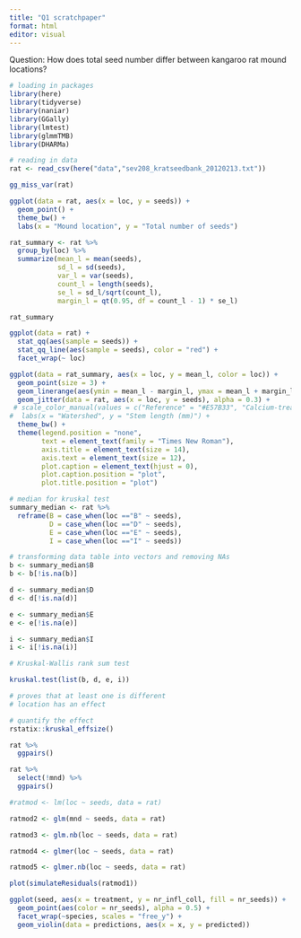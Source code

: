 ```yaml
---
title: "Q1 scratchpaper"
format: html
editor: visual
---
```


Question: How does total seed number differ between kangaroo rat mound locations?

```r
# loading in packages
library(here)
library(tidyverse)
library(naniar)
library(GGally)
library(lmtest)
library(glmmTMB)
library(DHARMa)
```

```r
# reading in data
rat <- read_csv(here("data","sev208_kratseedbank_20120213.txt"))
```

```r
gg_miss_var(rat)
```

```r
ggplot(data = rat, aes(x = loc, y = seeds)) +
  geom_point() +
  theme_bw() +
  labs(x = "Mound location", y = "Total number of seeds")
```




```r
rat_summary <- rat %>% 
  group_by(loc) %>% 
  summarize(mean_l = mean(seeds),
            sd_l = sd(seeds),
            var_l = var(seeds),
            count_l = length(seeds),
            se_l = sd_l/sqrt(count_l),
            margin_l = qt(0.95, df = count_l - 1) * se_l) 

rat_summary
```

```r
ggplot(data = rat) +
  stat_qq(aes(sample = seeds)) +
  stat_qq_line(aes(sample = seeds), color = "red") +
  facet_wrap(~ loc)
```



```r
ggplot(data = rat_summary, aes(x = loc, y = mean_l, color = loc)) +
  geom_point(size = 3) +
  geom_linerange(aes(ymin = mean_l - margin_l, ymax = mean_l + margin_l), linewidth = 1) +
  geom_jitter(data = rat, aes(x = loc, y = seeds), alpha = 0.3) +
 # scale_color_manual(values = c("Reference" = "#E57B33", "Calcium-treated" = "#039199")) +
#  labs(x = "Watershed", y = "Stem length (mm)") +
  theme_bw() +
  theme(legend.position = "none",
        text = element_text(family = "Times New Roman"),
        axis.title = element_text(size = 14),
        axis.text = element_text(size = 12),
        plot.caption = element_text(hjust = 0),
        plot.caption.position = "plot",
        plot.title.position = "plot")
```


```r
# median for kruskal test
summary_median <- rat %>% 
  reframe(B = case_when(loc =="B" ~ seeds),
          D = case_when(loc =="D" ~ seeds),
          E = case_when(loc =="E" ~ seeds),
          I = case_when(loc =="I" ~ seeds))

# transforming data table into vectors and removing NAs
b <- summary_median$B
b <- b[!is.na(b)]

d <- summary_median$D
d <- d[!is.na(d)]

e <- summary_median$E
e <- e[!is.na(e)]

i <- summary_median$I
i <- i[!is.na(i)]

# Kruskal-Wallis rank sum test

kruskal.test(list(b, d, e, i))

# proves that at least one is different 
# location has an effect
```


```r
# quantify the effect 
rstatix::kruskal_effsize()
```



```r
rat %>% 
  ggpairs()

```

```r
rat %>% 
  select(!mnd) %>% 
  ggpairs()
```

```r
#ratmod <- lm(loc ~ seeds, data = rat)

ratmod2 <- glm(mnd ~ seeds, data = rat)

ratmod3 <- glm.nb(loc ~ seeds, data = rat)

ratmod4 <- glmer(loc ~ seeds, data = rat)

ratmod5 <- glmer.nb(loc ~ seeds, data = rat)
```

```r
plot(simulateResiduals(ratmod1))
```


```r
ggplot(seed, aes(x = treatment, y = nr_infl_coll, fill = nr_seeds)) +
  geom_point(aes(color = nr_seeds), alpha = 0.5) +
  facet_wrap(~species, scales = "free_y") +
  geom_violin(data = predictions, aes(x = x, y = predicted))
```

